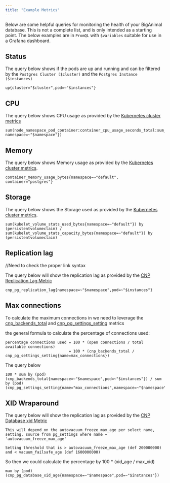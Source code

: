 ```yaml
---
title: "Example Metrics"
---
```


Below are some helpful queries for monitoring the health of your BigAnimal database. This is not a complete list, and is only intended as a starting point.
The below examples are in `PromQL` with `$variables` suitable for use in a Grafana dashboard.

## Status

The query below shows if the pods are up and running and can be filtered by the `Postgres Cluster ($cluster)` and the `Postgres Instance ($instances)`

``` PromQL
up{cluster="$cluster",pod=~"$instances"}
```

## CPU

The query below shows CPU usage as provided by the [Kubernetes cluster metrics](https://kubernetes.io/docs/concepts/cluster-administration/system-metrics/)

``` PromQL
sum(node_namespace_pod_container:container_cpu_usage_seconds_total:sum_rate{pod=~"$instances", namespace=~"$namespace"})
```

## Memory

The query below shows Memory usage as provided by the [Kubernetes cluster metrics](https://kubernetes.io/docs/concepts/cluster-administration/system-metrics/).

``` PromQL
container_memory_usage_bytes{namespace=~"default", container="postgres"}
```

## Storage

The query below shows the Storage used as provided by the [Kubernetes cluster metrics](https://kubernetes.io/docs/concepts/cluster-administration/system-metrics/).

``` PromQL
sum(kubelet_volume_stats_used_bytes{namespace=~"default"}) by (persistentvolumeclaim) / sum(kubelet_volume_stats_capacity_bytes{namespace=~"default"}) by (persistentvolumeclaim)
```

## Replication lag

//Need to check the proper link syntax

The query below will show the replication lag as provided by the [CNP Replication Lag Metric](https://www.enterprisedb.com/docs/biganimal/latest/using_cluster/05_monitoring_and_logging/metrics/#cnp_pg_replication)

``` text
cnp_pg_replication_lag{namespace=~"$namespace",pod=~"$instances"}
```

## Max connections

To calculate the maximum connections in we need to leverage the [cnp_backends_total](https://www.enterprisedb.com/docs/biganimal/latest/using_cluster/05_monitoring_and_logging/metrics/#cnp_backends) and [cnp_pg_settings_setting](https://www.enterprisedb.com/docs/biganimal/latest/using_cluster/05_monitoring_and_logging/metrics/#cnp_pg_settings) metrics

the general formula to calculate the percentage of connections used:

``` text
percentage connections used = 100 * (open connections / total available connections)
                            = 100 * (cnp_backends_total / cnp_pg_settings_setting{name=max_connections})
```

The query below

``` text
100 * sum by (pod) (cnp_backends_total{namespace=~"$namespace",pod=~"$instances"}) / sum by (pod) (cnp_pg_settings_setting{name="max_connections",namespace=~"$namespace",pod=~"$instances"})
```

## XID Wraparound

The query below will show the replication lag as provided by the [CNP Database xid Metric](https://www.enterprisedb.com/docs/biganimal/latest/using_cluster/05_monitoring_and_logging/metrics/#cnp_pg_database)

``` text
This will depend on the autovacuum_freeze_max_age per select name, setting, source from pg_settings where name = 'autovacuum_freeze_max_age'

Setting threshold that is > autovacuum_freeze_max_age (def 200000000) and < vacuum_failsafe_age (def 1600000000)
```

So then we could calculate the percentage by 100 * (xid_age / max_xid)

``` text
max by (pod) (cnp_pg_database_xid_age{namespace=~"$namespace",pod=~"$instances"})
```
